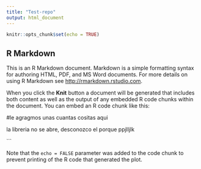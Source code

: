 ```yaml
---
title: "Test-repo"
output: html_document
---
```


```r
knitr::opts_chunk$set(echo = TRUE)
```

## R Markdown

This is an R Markdown document. Markdown is a simple formatting syntax for authoring HTML, PDF, and MS Word documents. For more details on using R Markdown see <http://rmarkdown.rstudio.com>.

When you click the **Knit** button a document will be generated that includes both content as well as the output of any embedded R code chunks within the document. You can embed an R code chunk like this:

#le agragmos unas cuantas cositas aqui

la libreria no se abre, desconozco el porque ppjlljlk

```


Note that the `echo = FALSE` parameter was added to the code chunk to prevent printing of the R code that generated the plot.
